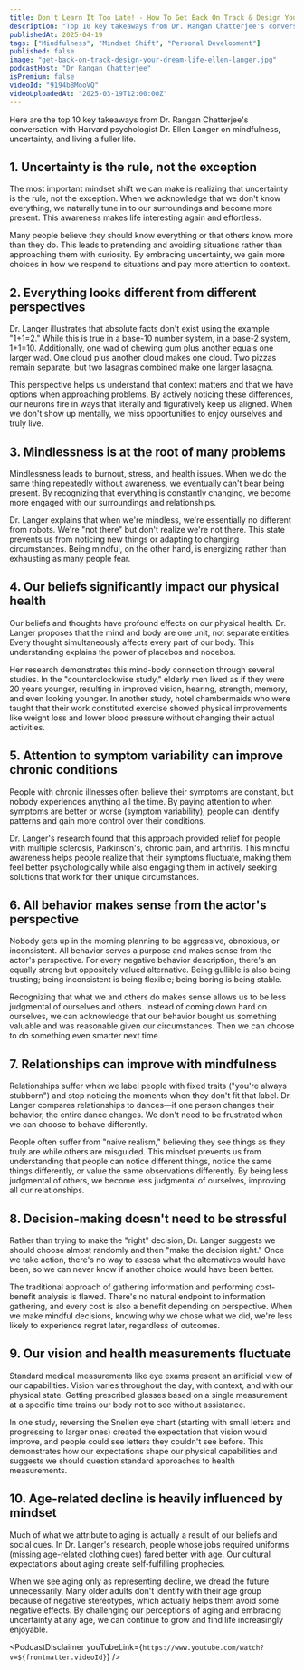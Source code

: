 ```yaml
---
title: Don't Learn It Too Late! - How To Get Back On Track & Design Your Dream Life | Dr. Ellen Langer
description: "Top 10 key takeaways from Dr. Rangan Chatterjee's conversation with Harvard psychologist Dr. Ellen Langer on mindfulness, uncertainty, and living a fuller life."
publishedAt: 2025-04-19
tags: ["Mindfulness", "Mindset Shift", "Personal Development"]
published: false
image: "get-back-on-track-design-your-dream-life-ellen-langer.jpg"
podcastHost: "Dr Rangan Chatterjee"
isPremium: false
videoId: "9194bBMooVQ"
videoUploadedAt: "2025-03-19T12:00:00Z"
---
```



<PodcastSummaryPageLayout frontmatter={frontmatter}>
Here are the top 10 key takeaways from Dr. Rangan Chatterjee's conversation with Harvard psychologist Dr. Ellen Langer on mindfulness, uncertainty, and living a fuller life.

## 1. Uncertainty is the rule, not the exception

The most important mindset shift we can make is realizing that uncertainty is the rule, not the exception. When we acknowledge that we don't know everything, we naturally tune in to our surroundings and become more present. This awareness makes life interesting again and effortless.

Many people believe they should know everything or that others know more than they do. This leads to pretending and avoiding situations rather than approaching them with curiosity. By embracing uncertainty, we gain more choices in how we respond to situations and pay more attention to context.

## 2. Everything looks different from different perspectives

Dr. Langer illustrates that absolute facts don't exist using the example "1+1=2." While this is true in a base-10 number system, in a base-2 system, 1+1=10. Additionally, one wad of chewing gum plus another equals one larger wad. One cloud plus another cloud makes one cloud. Two pizzas remain separate, but two lasagnas combined make one larger lasagna.

This perspective helps us understand that context matters and that we have options when approaching problems. By actively noticing these differences, our neurons fire in ways that literally and figuratively keep us aligned. When we don't show up mentally, we miss opportunities to enjoy ourselves and truly live.

## 3. Mindlessness is at the root of many problems

Mindlessness leads to burnout, stress, and health issues. When we do the same thing repeatedly without awareness, we eventually can't bear being present. By recognizing that everything is constantly changing, we become more engaged with our surroundings and relationships.

Dr. Langer explains that when we're mindless, we're essentially no different from robots. We're "not there" but don't realize we're not there. This state prevents us from noticing new things or adapting to changing circumstances. Being mindful, on the other hand, is energizing rather than exhausting as many people fear.

## 4. Our beliefs significantly impact our physical health

Our beliefs and thoughts have profound effects on our physical health. Dr. Langer proposes that the mind and body are one unit, not separate entities. Every thought simultaneously affects every part of our body. This understanding explains the power of placebos and nocebos.

Her research demonstrates this mind-body connection through several studies. In the "counterclockwise study," elderly men lived as if they were 20 years younger, resulting in improved vision, hearing, strength, memory, and even looking younger. In another study, hotel chambermaids who were taught that their work constituted exercise showed physical improvements like weight loss and lower blood pressure without changing their actual activities.

## 5. Attention to symptom variability can improve chronic conditions

People with chronic illnesses often believe their symptoms are constant, but nobody experiences anything all the time. By paying attention to when symptoms are better or worse (symptom variability), people can identify patterns and gain more control over their conditions.

Dr. Langer's research found that this approach provided relief for people with multiple sclerosis, Parkinson's, chronic pain, and arthritis. This mindful awareness helps people realize that their symptoms fluctuate, making them feel better psychologically while also engaging them in actively seeking solutions that work for their unique circumstances.

## 6. All behavior makes sense from the actor's perspective

Nobody gets up in the morning planning to be aggressive, obnoxious, or inconsistent. All behavior serves a purpose and makes sense from the actor's perspective. For every negative behavior description, there's an equally strong but oppositely valued alternative. Being gullible is also being trusting; being inconsistent is being flexible; being boring is being stable.

Recognizing that what we and others do makes sense allows us to be less judgmental of ourselves and others. Instead of coming down hard on ourselves, we can acknowledge that our behavior bought us something valuable and was reasonable given our circumstances. Then we can choose to do something even smarter next time.

## 7. Relationships can improve with mindfulness

Relationships suffer when we label people with fixed traits ("you're always stubborn") and stop noticing the moments when they don't fit that label. Dr. Langer compares relationships to dances—if one person changes their behavior, the entire dance changes. We don't need to be frustrated when we can choose to behave differently.

People often suffer from "naive realism," believing they see things as they truly are while others are misguided. This mindset prevents us from understanding that people can notice different things, notice the same things differently, or value the same observations differently. By being less judgmental of others, we become less judgmental of ourselves, improving all our relationships.

## 8. Decision-making doesn't need to be stressful

Rather than trying to make the "right" decision, Dr. Langer suggests we should choose almost randomly and then "make the decision right." Once we take action, there's no way to assess what the alternatives would have been, so we can never know if another choice would have been better.

The traditional approach of gathering information and performing cost-benefit analysis is flawed. There's no natural endpoint to information gathering, and every cost is also a benefit depending on perspective. When we make mindful decisions, knowing why we chose what we did, we're less likely to experience regret later, regardless of outcomes.

## 9. Our vision and health measurements fluctuate

Standard medical measurements like eye exams present an artificial view of our capabilities. Vision varies throughout the day, with context, and with our physical state. Getting prescribed glasses based on a single measurement at a specific time trains our body not to see without assistance.

In one study, reversing the Snellen eye chart (starting with small letters and progressing to larger ones) created the expectation that vision would improve, and people could see letters they couldn't see before. This demonstrates how our expectations shape our physical capabilities and suggests we should question standard approaches to health measurements.

## 10. Age-related decline is heavily influenced by mindset

Much of what we attribute to aging is actually a result of our beliefs and social cues. In Dr. Langer's research, people whose jobs required uniforms (missing age-related clothing cues) fared better with age. Our cultural expectations about aging create self-fulfilling prophecies.

When we see aging only as representing decline, we dread the future unnecessarily. Many older adults don't identify with their age group because of negative stereotypes, which actually helps them avoid some negative effects. By challenging our perceptions of aging and embracing uncertainty at any age, we can continue to grow and find life increasingly enjoyable.

<PodcastDisclaimer
  youTubeLink={`https://www.youtube.com/watch?v=${frontmatter.videoId}`}
/>

</PodcastSummaryPageLayout>
